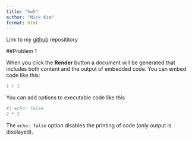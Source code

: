 ```yaml
---
title: "hw5"
author: "Nick Kim"
format: html
---
```


Link to my [github](https://github.com/nick-kimm/506-HW5) reposititory 

##Problem 1

When you click the **Render** button a document will be generated that includes both content and the output of embedded code. You can embed code like this:

```r
1 + 1
```

You can add options to executable code like this 

```r
#| echo: false
2 * 2
```

The `echo: false` option disables the printing of code (only output is displayed).
